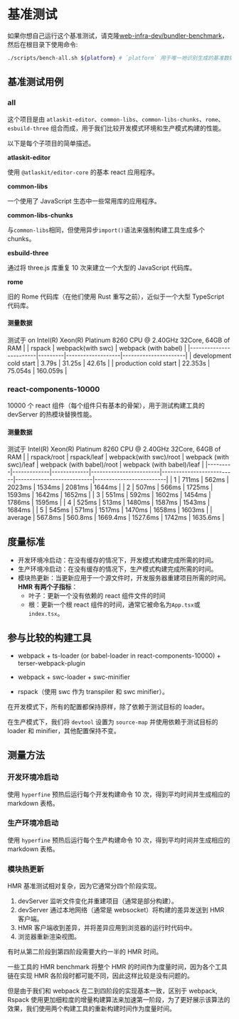 # 基准测试

如果你想自己运行这个基准测试，请克隆[web-infra-dev/bundler-benchmark](https://github.com/web-infra-dev/bundler-benchmark)，然后在根目录下使用命令:

```bash
./scripts/bench-all.sh ${platform} # `platform` 用于唯一地识别生成的基准数据。
```

## 基准测试用例

### all

这个项目是由 `atlaskit-editor`、`common-libs`、`common-libs-chunks`、`rome`、`esbuild-three` 组合而成，用于我们比较开发模式环境和生产模式构建的性能。

以下是每个子项目的简单描述。

**atlaskit-editor**

使用 `@atlaskit/editor-core` 的基本 react 应用程序。

**common-libs**

一个使用了 JavaScript 生态中一些常用库的应用程序。

**common-libs-chunks**

与`common-libs`相同，但使用异步`import()`语法来强制构建工具生成多个 chunks。

**esbuild-three**

通过将 three.js 库重复 10 次来建立一个大型的 JavaScript 代码库。

**rome**

旧的 Rome 代码库（在他们使用 Rust 重写之前），近似于一个大型 TypeScript 代码库。

#### 测量数据

测试于 on Intel(R) Xeon(R) Platinum 8260 CPU @ 2.40GHz 32Core, 64GB of RAM
| | rspack | webpack(with swc) | webpack (with babel) |
|------------------------|---------|-------------------|----------------------|
| development cold start | 3.79s | 31.25s | 42.61s |
| production cold start | 22.353s | 75.054s | 160.059s |

### react-components-10000

10000 个 react 组件（每个组件只有基本的骨架），用于测试构建工具的 devServer 的热模块替换性能。

#### 测量数据

测试于 Intel(R) Xeon(R) Platinum 8260 CPU @ 2.40GHz 32Core, 64GB of RAM
| | rspack/root | rspack/leaf | webpack(with swc)/root | webpack (with swc)/leaf | webpack (with babel)/root | webpack (with babel)/leaf |
|---------|-------------|-------------|------------------------|--------------------------|---------------------------|-------------------------|
| 1 | 711ms | 562ms | 2023ms | 1534ms | 2081ms | 1644ms |
| 2 | 507ms | 566ms | 1725ms | 1593ms | 1642ms | 1652ms |
| 3 | 551ms | 592ms | 1602ms | 1454ms | 1786ms | 1595ms |
| 4 | 525ms | 513ms | 1480ms | 1587ms | 1543ms | 1684ms |
| 5 | 545ms | 571ms | 1517ms | 1470ms | 1658ms | 1603ms |
| average | 567.8ms | 560.8ms | 1669.4ms | 1527.6ms | 1742ms | 1635.6ms |

## 度量标准

- 开发环境冷启动：在没有缓存的情况下，开发模式构建完成所需的时间。
- 生产环境冷启动：在没有缓存的情况下，生产模式构建完成所需的时间。
- 模块热更新：当更新应用于一个源文件时，开发服务器重建项目所需的时间。
  **HMR 有两个子指标**：
  - 叶子：更新一个没有依赖的 react 组件文件的时间
  - 根：更新一个根 react 组件的时间，通常它被命名为`App.tsx`或`index.tsx`。

## 参与比较的构建工具

- webpack + ts-loader (or babel-loader in react-components-10000) + terser-webpack-plugin

- webpack + swc-loader + swc-minifier

- rspack（使用 swc 作为 transpiler 和 swc minifier）。

在开发模式下，所有的配置都保持原样，除了依赖于测试目标的 loader。

在生产模式下，我们将 `devtool` 设置为 `source-map` 并使用依赖于测试目标的 loader 和 minifier，其他配置保持不变。

## 测量方法

### 开发环境冷启动

使用 `hyperfine` 预热后运行每个开发构建命令 10 次，得到平均时间并生成相应的 markdown 表格。

### 生产环境冷启动

使用 `hyperfine` 预热后运行每个生产构建命令 10 次，得到平均时间并生成相应的 markdown 表格。

### 模块热更新

HMR 基准测试相对复杂，因为它通常分四个阶段实现。

1. devServer 监听文件变化并重建项目（通常是部分构建）。
2. devServer 通过本地网络（通常是 websocket）将构建的差异发送到 HMR 客户端。
3. HMR 客户端收到差异，并将差异应用到浏览器的运行时代码中。
4. 浏览器重新渲染视图。

有时从第二阶段到第四阶段需要大约一半的 HMR 时间。

一些工具的 HMR benchmark 将整个 HMR 的时间作为度量时间，因为各个工具链在实现 HMR 各阶段时都可能不同，因此这样比较是没有问题的。

但是由于我们和 webpack 在二到四阶段的实现基本一致，区别于 webpack, Rspack 使用更加细粒度的增量构建算法来加速第一阶段，为了更好展示该算法的效果，我们使用两个构建工具的重新构建时间作为度量时间。
